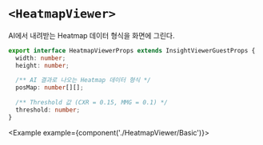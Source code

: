 
# `<HeatmapViewer>`

AI에서 내려받는 Heatmap 데이터 형식을 화면에 그린다.

```ts
export interface HeatmapViewerProps extends InsightViewerGuestProps {
  width: number;
  height: number;
  
  /** AI 결과로 나오는 Heatmap 데이터 형식 */
  posMap: number[][];
  
  /** Threshold 값 (CXR = 0.15, MMG = 0.1) */
  threshold: number;
}
```

<Example example={component('./HeatmapViewer/Basic')}>
  <InsightViewerPreview height={720}/>
</Example>